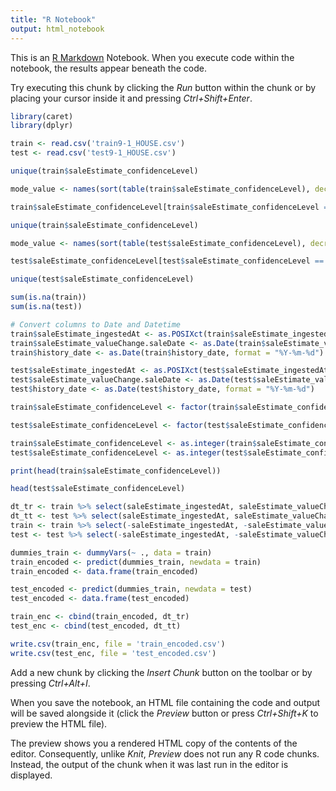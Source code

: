 ```yaml
---
title: "R Notebook"
output: html_notebook
---
```


This is an [R Markdown](http://rmarkdown.rstudio.com) Notebook. When you execute code within the notebook, the results appear beneath the code. 

Try executing this chunk by clicking the *Run* button within the chunk or by placing your cursor inside it and pressing *Ctrl+Shift+Enter*. 
```r
library(caret)
library(dplyr)
```

```r
train <- read.csv('train9-1_HOUSE.csv')
test <- read.csv('test9-1_HOUSE.csv')
```
```r
unique(train$saleEstimate_confidenceLevel)
```
```r
mode_value <- names(sort(table(train$saleEstimate_confidenceLevel), decreasing = TRUE))[1]

train$saleEstimate_confidenceLevel[train$saleEstimate_confidenceLevel == ""] <- mode_value

unique(train$saleEstimate_confidenceLevel)

```

```r
mode_value <- names(sort(table(test$saleEstimate_confidenceLevel), decreasing = TRUE))[1]

test$saleEstimate_confidenceLevel[test$saleEstimate_confidenceLevel == ""] <- mode_value

unique(test$saleEstimate_confidenceLevel)
```




```r
sum(is.na(train))
sum(is.na(test))
```
```r
# Convert columns to Date and Datetime
train$saleEstimate_ingestedAt <- as.POSIXct(train$saleEstimate_ingestedAt, format = "%Y-%m-%dT%H:%M:%OSZ", tz = "UTC")
train$saleEstimate_valueChange.saleDate <- as.Date(train$saleEstimate_valueChange.saleDate, format = "%Y-%m-%d")
train$history_date <- as.Date(train$history_date, format = "%Y-%m-%d")
```
```r
test$saleEstimate_ingestedAt <- as.POSIXct(test$saleEstimate_ingestedAt, format = "%Y-%m-%dT%H:%M:%OSZ", tz = "UTC")
test$saleEstimate_valueChange.saleDate <- as.Date(test$saleEstimate_valueChange.saleDate, format = "%Y-%m-%d")
test$history_date <- as.Date(test$history_date, format = "%Y-%m-%d")
```

```r
train$saleEstimate_confidenceLevel <- factor(train$saleEstimate_confidenceLevel)
```
```r
test$saleEstimate_confidenceLevel <- factor(test$saleEstimate_confidenceLevel, levels = levels(train$saleEstimate_confidenceLevel))
```
```r
train$saleEstimate_confidenceLevel <- as.integer(train$saleEstimate_confidenceLevel)
test$saleEstimate_confidenceLevel <- as.integer(test$saleEstimate_confidenceLevel)
```
```r
print(head(train$saleEstimate_confidenceLevel))
```
```r
head(test$saleEstimate_confidenceLevel)
```
```r
dt_tr <- train %>% select(saleEstimate_ingestedAt, saleEstimate_valueChange.saleDate, history_date)
dt_tt <- test %>% select(saleEstimate_ingestedAt, saleEstimate_valueChange.saleDate, history_date)
train <- train %>% select(-saleEstimate_ingestedAt, -saleEstimate_valueChange.saleDate, -history_date)
test <- test %>% select(-saleEstimate_ingestedAt, -saleEstimate_valueChange.saleDate, -history_date)
```
```r
dummies_train <- dummyVars(~ ., data = train)
train_encoded <- predict(dummies_train, newdata = train)
train_encoded <- data.frame(train_encoded)
```


```r
test_encoded <- predict(dummies_train, newdata = test)
test_encoded <- data.frame(test_encoded)
```
```r
train_enc <- cbind(train_encoded, dt_tr)
test_enc <- cbind(test_encoded, dt_tt)
```


```r
write.csv(train_enc, file = 'train_encoded.csv')
write.csv(test_enc, file = 'test_encoded.csv')
```









Add a new chunk by clicking the *Insert Chunk* button on the toolbar or by pressing *Ctrl+Alt+I*.

When you save the notebook, an HTML file containing the code and output will be saved alongside it (click the *Preview* button or press *Ctrl+Shift+K* to preview the HTML file).

The preview shows you a rendered HTML copy of the contents of the editor. Consequently, unlike *Knit*, *Preview* does not run any R code chunks. Instead, the output of the chunk when it was last run in the editor is displayed.
